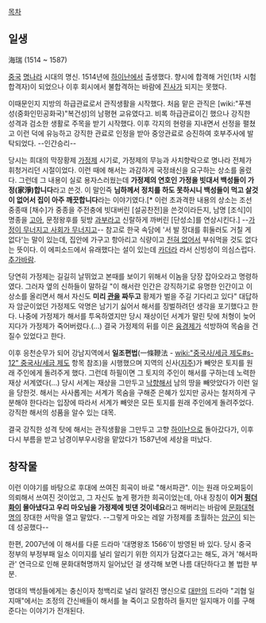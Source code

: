 [[목차]]
== 일생 ==
海瑞
(1514 ~ 1587)

[[중국]] [[명나라]] 시대의 명신. 1514년에 [[하이난]]에서 출생했다. 향시에 합격해 거인(1차 시험 합격자)이 되었으나 이후 회시에서 불합격하는 바람에 [[진사]]가 되지는 못했다.

이때문인지 지방의 하급관료로서 관직생활을 시작했다. 처음 맡은 관직은 [wiki:"푸젠 성(중화인민공화국)"복건성]의 남평현 교유였다고. 비록 하급관료이긴 했으나 강직한 성격과 검소한 생활로 주목을 받기 시작했다. 이후 각지의 현령을 지내면서 선정을 펼쳤고 이런 덕에 유능하고 강직한 관료로 인정을 받아 중앙관료로 승진하여 호부주사에 발탁되었다. --인간승리--

당시는 희대의 막장황제 [[가정제]] 시기로, 가정제의 무능과 사치향락으로 명나라 전체가 휘청거리던 시절이었다. 이런 때에 해서는 과감하게 국정쇄신을 요구하는 상소를 올렸다. 그런데 그 내용이 실로 용자스러웠는데 '''가정제의 연호인 가정을 빗대서 백성들이 가정(家淨)합니다'''라고 쓴것. 이 말인즉 '''님하께서 정치를 하도 못하시니 백성들이 먹고 살것이 없어서 집이 아주 깨끗합니다'''라는 이야기였다.[* 이런 초과격한 내용의 상소는 조선 중종때 [채수]가 중종을 주전충에 빗대버린 [설공찬전]을 쓴것이라든지, 남명 [조식]이 명종을 [[고아]], 문정왕후를 뒷방 [[과부]]라고 신랄하게 까버린 [단성소]를 연상시킨다.] --[[가정이 무너지고 사회가 무너지고]]-- 참고로 한국 속담에 '서 발 장대를 휘둘러도 거칠 게 없다'는 말이 있는데, 집안에 가구고 항아리고 식량이고 [[그딴거 없다|전혀 없어서]] 부숴먹을 것도 없다는 뜻이다. 이 에피소드에서 유래했다는 설이 있는데 [[카더라]] 라서 신빙성이 의심스럽다. [[추가바람]].

당연히 가정제는 길길히 날뛰었고 본때를 보이기 위해서 이놈을 당장 잡아오라고 명령하였다. 그러자 옆의 신하들이 말하길 "이 해서란 인간은 강직하기로 유명한 인간이고 이 상소를 올리면서 해서 자신도 '''미리 [[관]]을 짜두고''' 황제가 벌을 주길 기다리고 있다" 대답하자 암군이었던 가정제도 악명은 남기기 싫어서 해서를 징벌하려던 생각을 포기했다고 한다. 나중에 가정제가 해서를 투옥하였지만 당시 재상이던 서계가 말린 탓에 처형이 늦어지다가 가정제가 죽어버렸다.(...) 결국 가정제의 뒤를 이은 [[융경제]]가 석방하여 목숨을 건질수 있었다고 한다.

이후 응천순무가 되어 강남지역에서 '''일조편법'''(一條鞭法 - [[wiki:"중국사/세금 제도#s-12" 중국사/세금 제도]] 항목 참조)을 시행했으며 지역의 신사([[지주]])가 빼앗은 토지를 원래 주인에게 돌려주게 했다. 그런데 하필이면 그 토지의 주인이 해서를 구하는데 노력한 재상 서계였다(...) 당시 서계는 재상을 그만두고 [[낙향]]해서 남의 땅을 빼앗았다가 이런 일을 당한것. 해서는 사사롭게는 서계가 목숨을 구해준 은혜가 있지만 공사는 철저하게 구분해야 한다라는 입장에 따라서 서계가 빼앗은 모든 토지를 원래 주인에게 돌려주었다. 강직한 해서의 성품을 알수 있는 대목. 

결국 강직한 성격 탓에 해서는 관직생활을 그만두고 고향 [[하이난]]으로 돌아갔다가, 이후 다시 부름을 받고 남경이부우시랑을 맡았다가 1587년에 세상을 떠났다.

== 창작물 ==
이런 이야기를 바탕으로 후대에 쓰여진 희곡이 바로 "해서파관". 이는 원래 마오쩌둥이 의뢰해서 쓰여진 것이었고, 그 자신도 높게 평가한 희곡이었는데, 아내 장칭이 '''이거 [[펑더화이]] 몰아냈다고 우리 마오님을 가정제에 빗댄 것이네요'''라고 해버리는 바람에 [[문화대혁명]]의 장대한 서막을 열고 말았다. --그렇게 마오는 레알 가정제를 초월하는 [[암군]]이 되는데 성공했다--

한편, 2007년에 이 해서를 다룬 드라마 '대명왕조 1566'이 방영된 바 있다. 당시 중국 정부의 부정부패 일소 이미지를 널리 알리기 위한 의지가 담겼다고는 해도, 과거 '해서파관' 연극으로 인해 문화대혁명까지 일어났던 걸 생각해 보면 나름 대단하다고 볼 법한 부분. 

명대의 백성들에게는 충신이자 청백리로 널리 알려진 명신으로 [[대만]]의 드라마 "괴협 일지매"에서는 조정의 간신배들이 해서를 늘 죽이고 모함하려 들지만 일지매가 이를 구해준다는 이야기가 전개된다. 
